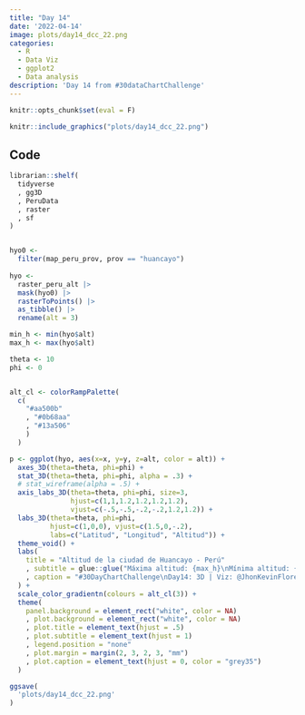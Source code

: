 ```yaml
---
title: "Day 14" 
date: '2022-04-14'
image: plots/day14_dcc_22.png
categories:
  - R
  - Data Viz 
  - ggplot2
  - Data analysis
description: 'Day 14 from #30dataChartChallenge'
---
```



```r
knitr::opts_chunk$set(eval = F)
```


```r
knitr::include_graphics("plots/day14_dcc_22.png")
```

## Code 

```r
librarian::shelf(
  tidyverse
  , gg3D
  , PeruData
  , raster
  , sf
)


hyo0 <- 
  filter(map_peru_prov, prov == "huancayo") 
  
hyo <- 
  raster_peru_alt |> 
  mask(hyo0) |> 
  rasterToPoints() |> 
  as_tibble() |> 
  rename(alt = 3)

min_h <- min(hyo$alt)
max_h <- max(hyo$alt)

theta <- 10
phi <- 0


alt_cl <- colorRampPalette(
  c(
    "#aa500b"
    , "#0b68aa"
    , "#13a506"
    )
  )
```

```r
p <- ggplot(hyo, aes(x=x, y=y, z=alt, color = alt)) +
  axes_3D(theta=theta, phi=phi) +
  stat_3D(theta=theta, phi=phi, alpha = .3) +
  # stat_wireframe(alpha = .5) +
  axis_labs_3D(theta=theta, phi=phi, size=3, 
               hjust=c(1,1,1.2,1.2,1.2,1.2), 
               vjust=c(-.5,-.5,-.2,-.2,1.2,1.2)) +
  labs_3D(theta=theta, phi=phi, 
          hjust=c(1,0,0), vjust=c(1.5,0,-.2),
          labs=c("Latitud", "Longitud", "Altitud")) +
  theme_void() +
  labs(
    title = "Altitud de la ciudad de Huancayo - Perú"
    , subtitle = glue::glue("Máxima altitud: {max_h}\nMínima altitud: {min_h}")
    , caption = "#30DayChartChallenge\nDay14: 3D | Viz: @JhonKevinFlore1"
  ) +
  scale_color_gradientn(colours = alt_cl(3)) +
  theme(
    panel.background = element_rect("white", color = NA)
    , plot.background = element_rect("white", color = NA)
    , plot.title = element_text(hjust = .5)
    , plot.subtitle = element_text(hjust = 1)
    , legend.position = "none"
    , plot.margin = margin(2, 3, 2, 3, "mm")
    , plot.caption = element_text(hjust = 0, color = "grey35")
  )
```


```r
ggsave(
  'plots/day14_dcc_22.png'
)
```



